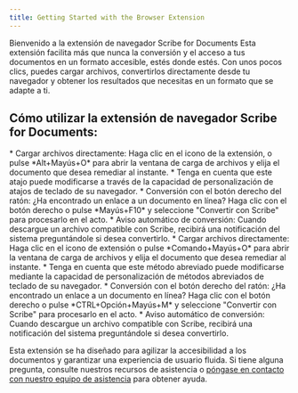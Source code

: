 ```yaml
---
title: Getting Started with the Browser Extension
---
```




Bienvenido a la extensión de navegador Scribe for Documents Esta extensión facilita más que nunca la conversión y el acceso a tus documentos en un formato accesible, estés donde estés. Con unos pocos clics, puedes cargar archivos, convertirlos directamente desde tu navegador y obtener los resultados que necesitas en un formato que se adapte a ti. 

## Cómo utilizar la extensión de navegador Scribe for Documents:

<Windows>
* Cargar archivos directamente: Haga clic en el icono de la extensión, o pulse *Alt+Mayús+O* para abrir la ventana de carga de archivos y elija el documento que desea remediar al instante.
    * Tenga en cuenta que este atajo puede modificarse a través de la capacidad de personalización de atajos de teclado de su navegador.
* Conversión con el botón derecho del ratón: ¿Ha encontrado un enlace a un documento en línea? Haga clic con el botón derecho o pulse *Mayús+F10* y seleccione "Convertir con Scribe" para procesarlo en el acto.
* Aviso automático de conversión: Cuando descargue un archivo compatible con Scribe, recibirá una notificación del sistema preguntándole si desea convertirlo.
</Windows>

<MacOS>
* Cargar archivos directamente: Haga clic en el icono de extensión o pulse *Comando+Mayús+O* para abrir la ventana de carga de archivos y elija el documento que desea remediar al instante.
    * Tenga en cuenta que este método abreviado puede modificarse mediante la capacidad de personalización de métodos abreviados de teclado de su navegador.
* Conversión con el botón derecho del ratón: ¿Ha encontrado un enlace a un documento en línea? Haga clic con el botón derecho o pulse *CTRL+Opción+Mayús+M* y seleccione "Convertir con Scribe" para procesarlo en el acto.
* Aviso automático de conversión: Cuando descargue un archivo compatible con Scribe, recibirá una notificación del sistema preguntándole si desea convertirlo.
</MacOS>

Esta extensión se ha diseñado para agilizar la accesibilidad a los documentos y garantizar una experiencia de usuario fluida. Si tiene alguna pregunta, consulte nuestros recursos de asistencia o [póngase en contacto con nuestro equipo de asistencia](https://pneumasolutions.com/contact) para obtener ayuda.